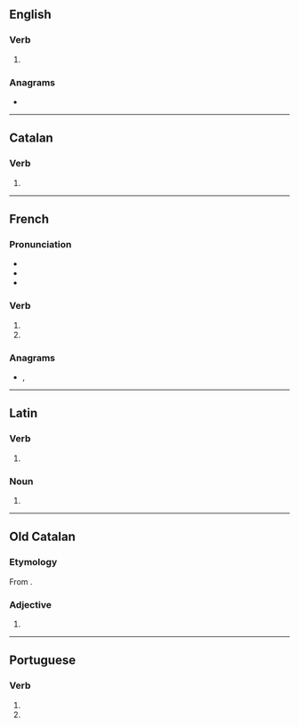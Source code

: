 {{also|Sues|sués|süs}}
==English==

===Verb===
{{head|en|verb form}}

# {{en-third-person singular of|sue}}

===Anagrams===
* {{anagrams|en|a=essu|uses}}

----

==Catalan==

===Verb===
{{head|ca|verb form}}

# {{ca-verb form of|p=2|n=sg|t=pres|m=ind|suar}}

----

==French==

===Pronunciation===
* {{fr-IPA|pos=v}}
* {{homophones|fr|su|sue|suent|sus|sut|sût}}
* {{rhymes|fr|y}}

===Verb===
{{head|fr|verb form}}

# {{inflection of|fr|suer||2|s|pres|ind//sub}}
# {{inflection of|fr|savoir||p|f|s|past|part}}

===Anagrams===
* {{l|fr|uses}}, {{l|fr|usés}}

----

==Latin==

===Verb===
{{la-verb-form|suēs}}

# {{inflection of|la|suō||2|s|futr|actv|indc}}

===Noun===
{{la-noun-form|suēs}}

# {{inflection of|la|sūs||nom//acc//voc|p}}

----

==Old Catalan==

===Etymology===
From {{etyl|la|roa-oca}} {{m|la|suus|suās}}.

===Adjective===
{{head|roa-oca|adjective form}}

# {{feminine plural of|ca|sou}}

----

==Portuguese==

===Verb===
{{head|pt|verb form}}

# {{pt-verb form of|suar|ar|imperative|negative|singular|second}}
# {{pt-verb form of|suar|ar|subjunctive|present|singular|second}}
